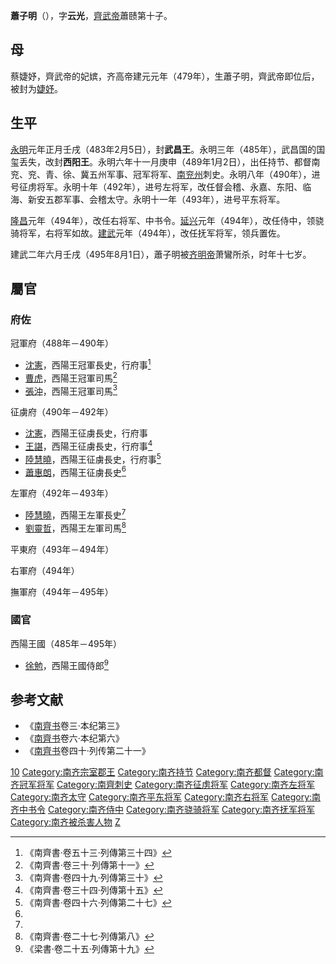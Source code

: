 {{東亞男性歷史人物
|名稱 =西陽王
|身份 =南朝齊政治人物
|姓名 =蕭子明
|字 =雲光
|封爵 =武昌郡王→西陽郡王
|出生日期 =[[南朝齊|南朝齊]][[建元_(南齊)|建元]]元年（479年）
|出生地點 =[[揚州_(古代)|楊州]][[丹楊郡|丹楊郡]][[建康縣|建康縣]]
|婚年 =
|逝世日期 =[[南朝齊|南朝齊]][[建武_(南齊)|建武]]二年（495年）
|逝世地點 =[[揚州_(古代)|楊州]][[丹楊郡|丹楊郡]][[建康縣|建康縣]]
|諡號 =
|墓葬 =
|經歷 =
* 483年－485年<br/>武昌王
* 485年－488年<br/>西陽王
* 488年－490年<br/>持節、都督南兗兗徐青冀五州諸軍事、冠軍將軍、[[南兗州_(南朝)|南兗州]]刺史、西陽王
* 490年－492年<br/>持節、都督南兗兗徐青冀五州諸軍事、征虜將軍、南兗州刺史、西陽王
* 492年－493年<br/>持節、督會稽東陽臨海永嘉新安五郡諸軍事、左將軍、[[會稽郡|會稽]]太守、西陽王
* 493年－494年<br/>持節、督會稽東陽臨海永嘉新安五郡諸軍事、平東將軍、會稽太守、西陽王
* 494年<br/>[[中書令|中書令]]、右將軍、西陽王
* 494年<br/>[[侍中|侍中]]、右將軍、領驍騎將軍、西陽王
* 494年－495年<br/>撫軍將軍、西陽王
|注釋 =
}}
'''蕭子明'''（{{bd|479年||495年|8月1日|catIdx=X}}），字'''云光'''，[[齊武帝|齊武帝]]蕭赜第十子。

==母==
蔡婕妤，齊武帝的妃嫔，齐高帝建元元年（479年），生蕭子明，齊武帝即位后，被封为[[婕妤|婕妤]]。
==生平==
[[永明|永明]]元年正月壬戌（483年2月5日），封'''武昌王'''。永明三年（485年），武昌国的国玺丢失，改封'''西阳王'''。永明六年十一月庚申（489年1月2日），出任持节、都督南兖、兖、青、徐、冀五州军事、冠军将军、[[南兖州|南兖州]]刺史。永明八年（490年），进号征虏将军。永明十年（492年），进号左将军，改任督会稽、永嘉、东阳、临海、新安五郡军事、会稽太守。永明十一年（493年），进号平东将军。

[[隆昌_(南齐)|隆昌]]元年（494年），改任右将军、中书令。[[延兴_(南齐)|延兴]]元年（494年），改任侍中，领骁骑将军，右将军如故。[[建武_(南齐)|建武]]元年（494年），改任抚军将军，领兵置佐。

建武二年六月壬戌（495年8月1日），蕭子明被[[齐明帝|齐明帝]]萧鸞所杀，时年十七岁。


==屬官==
===府佐===
;冠軍府（488年－490年）
*[[沈憲|沈憲]]，西陽王冠軍長史，行府事<ref>《南齊書·卷五十三·列傳第三十四》</ref>
*[[曹虎|曹虎]]，西陽王冠軍司馬<ref>《南齊書·卷三十·列傳第十一》</ref>
*[[張沖_(南朝)|張沖]]，西陽王冠軍司馬<ref>《南齊書·卷四十九·列傳第三十》</ref>

;征虜府（490年－492年）
*[[沈憲|沈憲]]，西陽王征虜長史，行府事
*[[王諶|王諶]]，西陽王征虜長史，行府事<ref>《南齊書·卷三十四·列傳第十五》</ref>
*[[陸慧曉|陸慧曉]]，西陽王征虜長史，行府事<ref name=nqs46>《南齊書·卷四十六·列傳第二十七》</ref>
*[[蕭惠朗|蕭惠朗]]，西陽王征虜長史<ref name=nqs46/>

;左軍府（492年－493年）
*[[陸慧曉|陸慧曉]]，西陽王左軍長史<ref name=nqs46/>
*[[劉靈哲|劉靈哲]]，西陽王左軍司馬<ref>《南齊書·卷二十七·列傳第八》</ref>

;平東府（493年－494年）

;右軍府（494年）

;撫軍府（494年－495年）

===國官===
;西陽王國（485年－495年）
*[[徐勉|徐勉]]，西陽王國侍郎<ref>《梁書·卷二十五·列傳第十九》</ref>

==参考文献==
*《[[南齊书|南齊书]]卷三·本纪第三》
*《[[南齊书|南齊书]]卷六·本纪第六》
*《[[南齊书|南齊书]]卷四十·列传第二十一》
{{reflist|2}}

[[Category:齊武帝皇子|10]]
[[Category:南齐宗室郡王|Category:南齐宗室郡王]]
[[Category:南齐持节|Category:南齐持节]]
[[Category:南齐都督|Category:南齐都督]]
[[Category:南齐冠军将军|Category:南齐冠军将军]]
[[Category:南齊刺史|Category:南齊刺史]]
[[Category:南齐征虏将军|Category:南齐征虏将军]]
[[Category:南齐左将军|Category:南齐左将军]]
[[Category:南齐太守|Category:南齐太守]]
[[Category:南齐平东将军|Category:南齐平东将军]]
[[Category:南齐右将军|Category:南齐右将军]]
[[Category:南齐中书令|Category:南齐中书令]]
[[Category:南齐侍中|Category:南齐侍中]]
[[Category:南齐骁骑将军|Category:南齐骁骑将军]]
[[Category:南齐抚军将军|Category:南齐抚军将军]]
[[Category:南齐被杀害人物|Category:南齐被杀害人物]]
[[Category:蘭陵蕭氏|Z]]